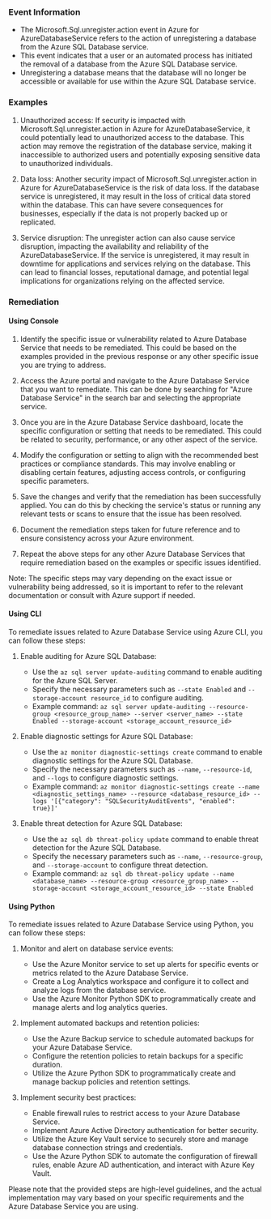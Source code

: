 
### Event Information

- The Microsoft.Sql.unregister.action event in Azure for AzureDatabaseService refers to the action of unregistering a database from the Azure SQL Database service.
- This event indicates that a user or an automated process has initiated the removal of a database from the Azure SQL Database service.
- Unregistering a database means that the database will no longer be accessible or available for use within the Azure SQL Database service.


### Examples

1. Unauthorized access: If security is impacted with Microsoft.Sql.unregister.action in Azure for AzureDatabaseService, it could potentially lead to unauthorized access to the database. This action may remove the registration of the database service, making it inaccessible to authorized users and potentially exposing sensitive data to unauthorized individuals.

2. Data loss: Another security impact of Microsoft.Sql.unregister.action in Azure for AzureDatabaseService is the risk of data loss. If the database service is unregistered, it may result in the loss of critical data stored within the database. This can have severe consequences for businesses, especially if the data is not properly backed up or replicated.

3. Service disruption: The unregister action can also cause service disruption, impacting the availability and reliability of the AzureDatabaseService. If the service is unregistered, it may result in downtime for applications and services relying on the database. This can lead to financial losses, reputational damage, and potential legal implications for organizations relying on the affected service.

### Remediation

#### Using Console

1. Identify the specific issue or vulnerability related to Azure Database Service that needs to be remediated. This could be based on the examples provided in the previous response or any other specific issue you are trying to address.

2. Access the Azure portal and navigate to the Azure Database Service that you want to remediate. This can be done by searching for "Azure Database Service" in the search bar and selecting the appropriate service.

3. Once you are in the Azure Database Service dashboard, locate the specific configuration or setting that needs to be remediated. This could be related to security, performance, or any other aspect of the service.

4. Modify the configuration or setting to align with the recommended best practices or compliance standards. This may involve enabling or disabling certain features, adjusting access controls, or configuring specific parameters.

5. Save the changes and verify that the remediation has been successfully applied. You can do this by checking the service's status or running any relevant tests or scans to ensure that the issue has been resolved.

6. Document the remediation steps taken for future reference and to ensure consistency across your Azure environment.

7. Repeat the above steps for any other Azure Database Services that require remediation based on the examples or specific issues identified.

Note: The specific steps may vary depending on the exact issue or vulnerability being addressed, so it is important to refer to the relevant documentation or consult with Azure support if needed.

#### Using CLI

To remediate issues related to Azure Database Service using Azure CLI, you can follow these steps:

1. Enable auditing for Azure SQL Database:
   - Use the `az sql server update-auditing` command to enable auditing for the Azure SQL Server.
   - Specify the necessary parameters such as `--state Enabled` and `--storage-account resource_id` to configure auditing.
   - Example command: `az sql server update-auditing --resource-group <resource_group_name> --server <server_name> --state Enabled --storage-account <storage_account_resource_id>`

2. Enable diagnostic settings for Azure SQL Database:
   - Use the `az monitor diagnostic-settings create` command to enable diagnostic settings for the Azure SQL Database.
   - Specify the necessary parameters such as `--name`, `--resource-id`, and `--logs` to configure diagnostic settings.
   - Example command: `az monitor diagnostic-settings create --name <diagnostic_settings_name> --resource <database_resource_id> --logs '[{"category": "SQLSecurityAuditEvents", "enabled": true}]'`

3. Enable threat detection for Azure SQL Database:
   - Use the `az sql db threat-policy update` command to enable threat detection for the Azure SQL Database.
   - Specify the necessary parameters such as `--name`, `--resource-group`, and `--storage-account` to configure threat detection.
   - Example command: `az sql db threat-policy update --name <database_name> --resource-group <resource_group_name> --storage-account <storage_account_resource_id> --state Enabled`

#### Using Python

To remediate issues related to Azure Database Service using Python, you can follow these steps:

1. Monitor and alert on database service events:
   - Use the Azure Monitor service to set up alerts for specific events or metrics related to the Azure Database Service.
   - Create a Log Analytics workspace and configure it to collect and analyze logs from the database service.
   - Use the Azure Monitor Python SDK to programmatically create and manage alerts and log analytics queries.

2. Implement automated backups and retention policies:
   - Use the Azure Backup service to schedule automated backups for your Azure Database Service.
   - Configure the retention policies to retain backups for a specific duration.
   - Utilize the Azure Python SDK to programmatically create and manage backup policies and retention settings.

3. Implement security best practices:
   - Enable firewall rules to restrict access to your Azure Database Service.
   - Implement Azure Active Directory authentication for better security.
   - Utilize the Azure Key Vault service to securely store and manage database connection strings and credentials.
   - Use the Azure Python SDK to automate the configuration of firewall rules, enable Azure AD authentication, and interact with Azure Key Vault.

Please note that the provided steps are high-level guidelines, and the actual implementation may vary based on your specific requirements and the Azure Database Service you are using.


